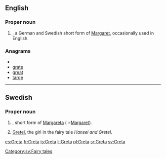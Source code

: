 ==English==

===Proper noun===
{{en-proper noun}}

# {{given name|female|from=Ancient Greek}}, a German and Swedish short form of [[Margaret]], occasionally used in English.

===Anagrams===
* {{alphagram|aegrt}}
* [[grate#English|grate]]
* [[great#English|great]]
* [[targe#English|targe]]


----

==Swedish==

===Proper noun===
{{infl|sv|proper noun}}

# {{given name|female|lang=sv}}, short form of [[Margareta]] ( =[[Margaret]]).
# [[Gretel]], the girl in the fairy tale ''Hansel and Gretel''.

[[Category:sv:Fairy tales]]

[[es:Greta]]
[[fr:Greta]]
[[is:Greta]]
[[li:Greta]]
[[pl:Greta]]
[[sr:Greta]]
[[sv:Greta]]